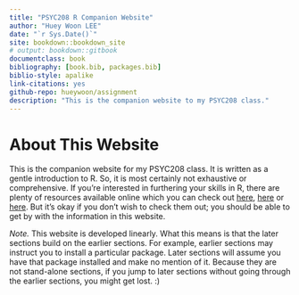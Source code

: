 ```yaml
---
title: "PSYC208 R Companion Website"
author: "Huey Woon LEE"
date: "`r Sys.Date()`"
site: bookdown::bookdown_site
# output: bookdown::gitbook
documentclass: book
bibliography: [book.bib, packages.bib]
biblio-style: apalike
link-citations: yes
github-repo: hueywoon/assignment
description: "This is the companion website to my PSYC208 class."
---
```


# About This Website {.unnumbered}

This is the companion website for my PSYC208 class. It is written as a gentle introduction to R. So, it is most certainly not exhaustive or comprehensive. If you're interested in furthering your skills in R, there are plenty of resources available online which you can check out [here](https://r4ds.had.co.nz/), [here](https://stat545.com/index.html) or [here](http://adv-r.had.co.nz/). But it's okay if you don't wish to check them out; you should be able to get by with the information in this website. 

_Note._ This website is developed linearly. What this means is that the later sections build on the earlier sections. For example, earlier sections may instruct you to install a particular package. Later sections will assume you have that package installed and make no mention of it. Because they are not stand-alone sections, if you jump to later sections without going through the earlier sections, you might get lost. :)